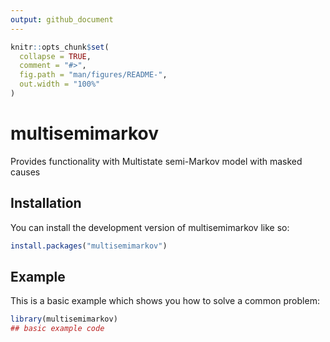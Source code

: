 ```yaml
---
output: github_document
---
```


<!-- README.md is generated from README.Rmd. Please edit that file -->

```r
knitr::opts_chunk$set(
  collapse = TRUE,
  comment = "#>",
  fig.path = "man/figures/README-",
  out.width = "100%"
)
```

# multisemimarkov

<!-- badges: start -->

<!-- badges: end -->

Provides functionality with Multistate semi-Markov model with masked causes

## Installation

You can install the development version of multisemimarkov like so:

``` r
install.packages("multisemimarkov")
```

## Example

This is a basic example which shows you how to solve a common problem:

```r
library(multisemimarkov)
## basic example code
```


